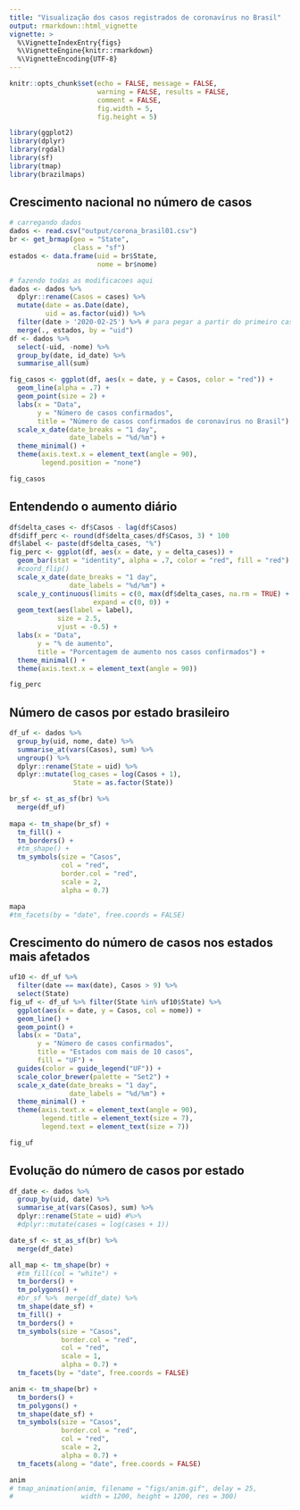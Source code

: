 ```yaml
---
title: "Visualização dos casos registrados de coronavírus no Brasil"
output: rmarkdown::html_vignette
vignette: >
  %\VignetteIndexEntry{figs}
  %\VignetteEngine{knitr::rmarkdown}
  %\VignetteEncoding{UTF-8}
---
```


```r
knitr::opts_chunk$set(echo = FALSE, message = FALSE, 
                      warning = FALSE, results = FALSE, 
                      comment = FALSE, 
                      fig.width = 5, 
                      fig.height = 5)
```


```r
library(ggplot2)
library(dplyr)
library(rgdal)
library(sf)
library(tmap)
library(brazilmaps)
```


## Crescimento nacional no número de casos

```r
# carregando dados
dados <- read.csv("output/corona_brasil01.csv")
br <- get_brmap(geo = "State",
                class = "sf")
estados <- data.frame(uid = br$State, 
                      nome = br$nome)

# fazendo todas as modificacoes aqui
dados <- dados %>% 
  dplyr::rename(Casos = cases) %>%
  mutate(date = as.Date(date), 
         uid = as.factor(uid)) %>%
  filter(date > '2020-02-25') %>% # para pegar a partir do primeiro caso
  merge(., estados, by = "uid")
df <- dados %>% 
  select(-uid, -nome) %>%
  group_by(date, id_date) %>%
  summarise_all(sum)
```

```r
fig_casos <- ggplot(df, aes(x = date, y = Casos, color = "red")) + 
  geom_line(alpha = .7) +
  geom_point(size = 2) +
  labs(x = "Data", 
       y = "Número de casos confirmados", 
       title = "Número de casos confirmados de coronavírus no Brasil") +
  scale_x_date(date_breaks = "1 day", 
               date_labels = "%d/%m") +
  theme_minimal() +
  theme(axis.text.x = element_text(angle = 90), 
        legend.position = "none")

fig_casos
```


## Entendendo o aumento diário

```r
df$delta_cases <- df$Casos - lag(df$Casos)
df$diff_perc <- round(df$delta_cases/df$Casos, 3) * 100
df$label <- paste(df$delta_cases, "%")
fig_perc <- ggplot(df, aes(x = date, y = delta_cases)) + 
  geom_bar(stat = "identity", alpha = .7, color = "red", fill = "red") +
  #coord_flip() 
  scale_x_date(date_breaks = "1 day", 
               date_labels = "%d/%m") +
  scale_y_continuous(limits = c(0, max(df$delta_cases, na.rm = TRUE) + 3), 
                     expand = c(0, 0)) +
  geom_text(aes(label = label), 
            size = 2.5, 
            vjust = -0.5) + 
  labs(x = "Data", 
       y = "% de aumento", 
       title = "Porcentagem de aumento nos casos confirmados") +
  theme_minimal() +
  theme(axis.text.x = element_text(angle = 90))

fig_perc
```

## Número de casos por estado brasileiro

```r
df_uf <- dados %>% 
  group_by(uid, nome, date) %>%
  summarise_at(vars(Casos), sum) %>%
  ungroup() %>% 
  dplyr::rename(State = uid) %>%
  dplyr::mutate(log_cases = log(Casos + 1), 
                State = as.factor(State))

br_sf <- st_as_sf(br) %>%  
  merge(df_uf)
  
mapa <- tm_shape(br_sf) +
  tm_fill() +
  tm_borders() +
  #tm_shape() +
  tm_symbols(size = "Casos", 
             col = "red", 
             border.col = "red",
             scale = 2, 
             alpha = 0.7)

mapa
#tm_facets(by = "date", free.coords = FALSE)
```

## Crescimento do número de casos nos estados mais afetados

```r
uf10 <- df_uf %>% 
  filter(date == max(date), Casos > 9) %>%
  select(State)
fig_uf <- df_uf %>% filter(State %in% uf10$State) %>% 
  ggplot(aes(x = date, y = Casos, col = nome)) + 
  geom_line() +
  geom_point() +
  labs(x = "Data", 
       y = "Número de casos confirmados", 
       title = "Estados com mais de 10 casos", 
       fill = "UF") +
  guides(color = guide_legend("UF")) +
  scale_color_brewer(palette = "Set2") +
  scale_x_date(date_breaks = "1 day", 
               date_labels = "%d/%m") +
  theme_minimal() +
  theme(axis.text.x = element_text(angle = 90), 
        legend.title = element_text(size = 7), 
        legend.text = element_text(size = 7))

fig_uf
```


## Evolução do número de casos por estado

```r
df_date <- dados %>% 
  group_by(uid, date) %>%
  summarise_at(vars(Casos), sum) %>%
  dplyr::rename(State = uid) #%>%
  #dplyr::mutate(cases = log(cases + 1))

date_sf <- st_as_sf(br) %>%  
  merge(df_date)

all_map <- tm_shape(br) +
  #tm_fill(col = "white") +
  tm_borders() +
  tm_polygons() +
  #br_sf %>%  merge(df_date) %>%
  tm_shape(date_sf) +
  tm_fill() +
  tm_borders() +
  tm_symbols(size = "Casos",
             border.col = "red", 
             col = "red", 
             scale = 1, 
             alpha = 0.7) +
  tm_facets(by = "date", free.coords = FALSE)
```


```r
anim <- tm_shape(br) +
  tm_borders() +
  tm_polygons() +
  tm_shape(date_sf) +
  tm_symbols(size = "Casos",
             border.col = "red", 
             col = "red",
             scale = 2,
             alpha = 0.7) +
  tm_facets(along = "date", free.coords = FALSE)

anim
# tmap_animation(anim, filename = "figs/anim.gif", delay = 25, 
#                 width = 1200, height = 1200, res = 300)
```
